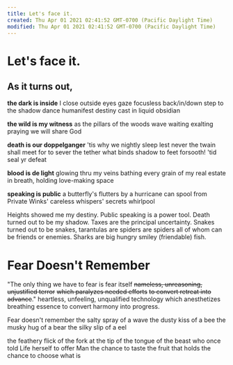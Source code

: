 ```yaml
---
title: Let's face it.
created: Thu Apr 01 2021 02:41:52 GMT-0700 (Pacific Daylight Time)
modified: Thu Apr 01 2021 02:41:52 GMT-0700 (Pacific Daylight Time)
---
```

# Let's face it.

## As it turns out,

**the dark is inside**
I close outside eyes
gaze focusless back/in/down
step to the shadow dance
humanifest destiny
cast in liquid obsidian

**the wild is my witness**
as the pillars of the woods
wave waiting exalting
praying we will share God

**death is our doppelganger**
'tis why we nightly sleep
lest never the twain shall meet
for to sever the tether
what binds shadow to feet
forsooth! 'tid seal yr defeat

**blood is de light**
glowing thru my veins
bathing every grain
of my real estate
in breath, holding
love-making space

**speaking is public**
a butterfly's flutters by
a hurricane can spool
from Private Winks'
careless whispers'
secrets whirlpool

Heights showed me my destiny.
Public speaking is a power tool.
Death turned out to be my shadow.
Taxes are the principal uncertainty.
Snakes turned out to be snakes,
tarantulas are spiders are spiders
all of whom can be friends or enemies.
Sharks are big hungry smiley (friendable) fish.

# Fear Doesn't Remember

"The only thing we have to fear is fear itself
~~nameless, unreasoning, unjustified terror~~
~~which paralyzes needed efforts~~
~~to convert retreat into advance~~."
heartless, unfeeling, unqualified technology
which anesthetizes breathing essence
to convert harmony into progress.

Fear doesn't remember
the salty spray of a wave
the dusty kiss of a bee
the musky hug of a bear
the silky slip of a eel

the feathery flick of the fork at the tip of the tongue of the beast who once told Life herself to offer Man the chance to taste the fruit that holds the chance to choose what is


[//begin]: # "Autogenerated link references for markdown compatibility"
[poetry]: ../../poetry "Poetry"
[//end]: # "Autogenerated link references"
